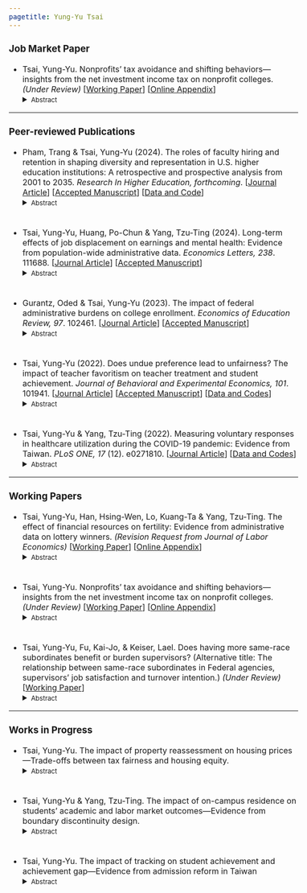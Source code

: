 ```yaml
---
pagetitle: Yung-Yu Tsai
---
```


<link rel="stylesheet" href="styles.css" type="text/css">
<style>
  body{
  font-size: 12pt;
}
</style>

### Job Market Paper

* Tsai, Yung-Yu. Nonprofits’ tax avoidance and shifting behaviors---insights from the net investment income tax on nonprofit colleges. _(Under Review)_ [<a href = "papers/EndowmentTax.pdf" target="_blank">Working Paper</a>] [<a href = "papers/EndowmentTax_OnlineAppendix.pdf" target="_blank">Online Appendix</a>]
<details> <summary><font size=2>Abstract</font size></summary>
> <div style="line-height:100%;"><font size=2> The nonprofit sector has historically enjoyed tax exemptions for its role in providing public goods. This paper examines whether taxing nonprofits could benefit society more than granting exemptions by evaluating their responses to taxation. The 2017 Tax Cuts and Jobs Act introduced a net investment income tax that targeted wealthy nonprofit colleges to enhance tax equity and wealth distribution within higher education. This paper examines colleges' behavioral responses and their effects on educational access. Findings reveal that taxed colleges increased tuition, shifting the burden to students and reducing college access to historically underserved groups. Conversely, colleges that can maneuver around the tax, increase their enrollment to circumvent the enrollment-related tax threshold, thereby creating more educational opportunities despite revenue losses. These findings underscore the potential for policy design to guide institutional responses to taxation in ways that benefit society. </font size></div>
</details>

------

### Peer-reviewed Publications


* Pham, Trang & Tsai, Yung-Yu (2024). The roles of faculty hiring and retention in shaping diversity and representation in U.S. higher education institutions: A retrospective and prospective analysis from 2001 to 2035. _Research In Higher Education, forthcoming_. [<a href = "https://link.springer.com/article/10.1007/s11162-024-09810-w" target="_blank">Journal Article</a>] [<a href = "papers/faculty_diversity.pdf" target="_blank">Accepted Manuscript</a>] [<a href = "https://github.com/yungyutsai/faculty_diversity_representation/tree/main" target="_blank">Data and Code</a>]
<details> <summary><font size=2>Abstract</font size></summary>
> <div style="line-height:100%;"><font size=2> U.S. higher education institutions are hiring more minoritized faculty into their teaching workforce to satisfy the demand of an increasingly diverse racial and ethnic student population. However, it is not always clear whether specific hiring policies and plans are intended to address the matter of diversity or representation—two similar but qualitatively different concepts. The policy choices that institutions make result in different implementation approaches and long-term outcomes. Using data from the Integrated Postsecondary Education Data System (IPEDS) from 2001 to 2021, this study measures and compares the changes in faculty diversity and student–faculty representation in U.S. higher education institutions over the past two decades. It then develops several simulated scenarios to project the future racial and ethnic landscape of American campuses, depending on the different policy choices that institutions make through their hiring and retention policies. Our recommendation calls for balanced efforts in the retention and hiring of minoritized and underrepresented faculty that are adapted to the individual circumstances of institutions. </font size></div>
</details>

<div style="line-height:50%;"><br></div>

* Tsai, Yung-Yu, Huang, Po-Chun & Yang, Tzu-Ting (2024). Long-term effects of job displacement on earnings and mental health: Evidence from population-wide administrative data. _Economics Letters, 238_. 111688. [<a href = "https://doi.org/10.1016/j.econlet.2024.111688" target="_blank">Journal Article</a>] [<a href = "papers/job_loss_health.pdf" target="_blank">Accepted Manuscript</a>]
<details> <summary><font size=2>Abstract</font size></summary>
> <div style="line-height:100%;"><font size=2> Utilizing administrative data encompassing the entire population of Taiwan, this paper investigates the long-term effects of job displacement on earnings and mental health. Focusing on job loss resulting from mass layoffs and plant closures, our estimates suggest displaced workers experienced a 67--68% earning loss in the year following a layoff. Even after ten years, earnings do not fully recover. Displaced workers also experience long-term deterioration in mental health, particularly related to stress, with a 15--16% increase in cumulative outpatient visits for mental health issues and a 57--62% increase in cumulative medical costs for mental illness in the decade post-displacement. The negative impact on mental health is more pronounced among workers with lower earnings, men, and older individuals. </font size></div>
</details>

<div style="line-height:50%;"><br></div>

* Gurantz, Oded & Tsai, Yung-Yu (2023). The impact of federal administrative burdens on college enrollment. _Economics of Education Review, 97_. 102461. [<a href = "https://doi.org/10.1016/j.econedurev.2023.102461" target="_blank">Journal Article</a>] [<a href = "https://www.edworkingpapers.com/index.php/ai23-800" target="_blank">Accepted Manuscript</a>]
<details> <summary><font size=2>Abstract</font size></summary>
> <div style="line-height:100%;"><font size=2> Government programs impose eligibility requirements to balance the goals of improving welfare while minimizing waste. We study the impact of eligibility monitoring in the context of Federal Application for Federal Student Aid (FAFSA) submissions, where students may be subject to "verification" requirements that require them to confirm the accuracy of the data. Using a matching on observables design we do not find that students flagged for verification are less likely to enroll in college, which contrasts prior research. Verification reduces grant aid received but average changes are small, raising questions about the benefits of this administrative process. </font size></div>
</details>

<div style="line-height:50%;"><br></div>

* Tsai, Yung-Yu (2022). Does undue preference lead to unfairness? The impact of teacher favoritism on teacher treatment and student achievement. _Journal of Behavioral and Experimental Economics, 101_. 101941. [<a href = "https://doi.org/10.1016/j.socec.2022.101941" target="_blank">Journal Article</a>] [<a href = "papers/teacher_favoritism.pdf" target="_blank">Accepted Manuscript</a>] [<a href = "https://github.com/yungyutsai/teacher_favoritism" target="_blank">Data and Codes</a>] 
<details> <summary><font size=2>Abstract</font size></summary>
> <div style="line-height:100%;"><font size=2> This study investigates the impact of teacher favoritism (i.e., systematically favoring students of a specific gender, ethnicity, or high previous class ranking) on teacher treatment and student achievement. Based on the practice of random class grouping within schools, a school fixed effect model is used to estimate the causal effect of teacher favoritism. The results suggest that teacher favoritism toward students with a higher previous class rank increases the likelihood of these students consulting with their teacher on academic, emotional, and friendship issues. Also, female students are more likely to discuss friendships and emotional matters with pro-female teachers. However, the evidence of teacher favoritism's impact on student achievement is relatively weak. </font size></div>
</details>

<div style="line-height:50%;"><br></div>

* Tsai, Yung-Yu & Yang, Tzu-Ting (2022). Measuring voluntary responses in healthcare utilization during the COVID-19 pandemic: Evidence from Taiwan. _PLoS ONE, 17_ (12). e0271810. [<a href = "https://doi.org/10.1371/journal.pone.0271810" target="_blank">Journal Article</a>] [<a href = "https://github.com/yungyutsai/Taiwan_COVID19_Healthcare_Utilization" target="_blank">Data and Codes</a>]
<details> <summary><font size=2>Abstract</font size></summary>
> <div style="line-height:100%;"><font size=2> Healthcare has been one of the most affected sectors during the coronavirus disease 2019 (COVID-19) pandemic. The utilization of related services for non-COVID-19 diseases fell dramatically following the point at which the virus broke out; however, little is known about whether this observed decline in healthcare use was due to voluntary behaviors or enforced measures. This paper quantifies the spontaneous change in healthcare utilization during the pandemic. We utilize a county-by-week-level dataset from Taiwan’s National Health Insurance (NHI) record, covering the entire Taiwanese population, and a difference-in-differences design. Our results indicate that even if there were no human mobility restrictions or supply-side constraints, people voluntarily reduced their demand for healthcare, due to fears of contagion, or COVID-related precautionary behaviors. We find that the number of outpatient visits (inpatient admissions) decreased by 19% (10%) during the pandemic period (February to May 2020). Furthermore, the demand response of healthcare for Influenza-like illness (ILI) was much greater and more persistent than for non-ILI, thereby suggesting that the substantial decline in accessing healthcare was induced by positive public health externality of prevention measures for COVID-19. Finally, we find that the demand for healthcare services did not get back to the pre-pandemic baseline, even when there were no local coronavirus cases for 253 consecutive days (mid-April to December 2020) in Taiwan. </font size></div>
</details>

<!--
<div style="line-height:50%;"><br></div>

* Tsai, Yung-Yu (2018). Which fairness could arm's length principle bring? Evidence from art funding of MOC and NCAF. _Journal of Youth \& Public Governance, 1._ 1--24. [<a href = "https://drive.google.com/file/d/1EzRdrrql6QZP4a7Nfm0JBLwY3_PksYw8/view" target="_blank">Journal Article</a>] [<a href = "papers/art_funding.pdf" target="_blank">Accepted Manuscript</a>]
<details> <summary><font size=2>Abstract</font size></summary>
> <div style="line-height:100%;"><font size=2> The arm’s length principle implies that intermediary cultural organization performs better on art funding allocation than the government or politicians. This paper uses data from the art funding list from 2015 to 2017 in Taiwan to examine whether The National Culture and Arts Foundation (NCAF, an intermediary cultural organization) distributes funding fairer than The Ministry of Culture (MOC). There are three different concepts of fairness: equity, equality, and need (distributing funding to those who need it). The result of this paper shows MOC and NCAF have no significant difference in equity, but NCAF indeed performs better on equality and need than MOC, although the effect isn’t as strong as we thought. Based on these findings, this paper suggests that the arm’s length principle really works, and it’s necessary for MOC to collaborate with NCAF. However, it’s also important to improve the fairness of art funding allocation in the future. </font size></div>
</details>
--> 

------

### Working Papers

* Tsai, Yung-Yu, Han, Hsing-Wen, Lo, Kuang-Ta & Yang, Tzu-Ting. The effect of financial resources on fertility: Evidence from administrative data on lottery winners. _(Revision Request from Journal of Labor Economics)_ [<a href = "https://ssrn.com/abstract=4300448" target="_blank">Working Paper</a>] [<a href = "papers/LotteryFertility_OnlineAppendix.pdf" target="_blank">Online Appendix</a>]
<details> <summary><font size=2>Abstract</font size></summary>
> <div style="line-height:100%;"><font size=2> This paper utilizes wealth shocks from winning lottery prizes to examine the causal effect of financial resources on fertility. We employ extensive panels of administrative data encompassing over 0.4 million lottery winners in Taiwan and implement a triple-differences design. Our analyses reveal that a substantial lottery win can significantly increase fertility, the implied wealth elasticity of which is around 0.06. Moreover, the primary channel through which fertility increases is by prompting first births among previously childless individuals. Finally, our analysis reveals that approximately 25\% of the total fertility effect stems from increased marriage rates following a lottery win. </font size></div>
</details>

<div style="line-height:50%;"><br></div>

* Tsai, Yung-Yu. Nonprofits’ tax avoidance and shifting behaviors---insights from the net investment income tax on nonprofit colleges. _(Under Review)_ [<a href = "papers/EndowmentTax.pdf" target="_blank">Working Paper</a>] [<a href = "papers/EndowmentTax_OnlineAppendix.pdf" target="_blank">Online Appendix</a>]
<details> <summary><font size=2>Abstract</font size></summary>
> <div style="line-height:100%;"><font size=2> The nonprofit sector has historically enjoyed tax exemptions for its role in providing public goods. This paper examines whether taxing nonprofits could benefit society more than granting exemptions by evaluating their responses to taxation. The 2017 Tax Cuts and Jobs Act introduced a net investment income tax that targeted wealthy nonprofit colleges to enhance tax equity and wealth distribution within higher education. This paper examines colleges' behavioral responses and their effects on educational access. Findings reveal that taxed colleges increased tuition, shifting the burden to students and reducing college access to historically underserved groups. Conversely, colleges that can maneuver around the tax, increase their enrollment to circumvent the enrollment-related tax threshold, thereby creating more educational opportunities despite revenue losses. These findings underscore the potential for policy design to guide institutional responses to taxation in ways that benefit society. </font size></div>
</details

<div style="line-height:50%;"><br></div>

* Tsai, Yung-Yu, Fu, Kai-Jo, & Keiser, Lael. Does having more same-race subordinates benefit or burden supervisors? (Alternative title: The relationship between same-race subordinates in Federal agencies, supervisors’ job satisfaction and turnover intention.) _(Under Review)_
[<a href = "papers/BurdensOfSupervisors.pdf" target="_blank">Working Paper</a>] <details> <summary><font size=2>Abstract</font size></summary>
> <div style="line-height:100%;"><font size=2> The government has been investing efforts in improving its workforce diversity. Past research on representative bureaucracy has confirmed that increased diversity at both the leadership and lower levels can benefit the public (Riccucci & Van Ryzin, 2017). However, the representation of people of color at the leadership level remains scarce, which can create challenges for leaders from under-represented groups. Leaders from under-represented groups might feel pressures and challenges from tokenism and increased demands and expectations of under-represented subordinates (Kanter, 1977a and 1977b). Utilizing federal employee surveys and the Federal Government’s human resources data, we examine the impact of having more same-race subordinates on supervisors’ job satisfaction and turnover intention using a two-way fixed effects model. The findings suggest that while having more subordinates from similar demographic backgrounds benefits White supervisors, it burdens supervisors of color, leading to a decrease in their job satisfaction and an increase in turnover intention. This negative consequence is mitigated as minority supervisors obtain a higher share in their agency and reverse positively when they occupy more than 35% of the leadership level. Using a product-of-coefficient method, we find that role clarity and supervisor relationships mediate these effects. These results imply that having more same-race subordinates puts managers of color into conflicts between organizational norms and the expectations of their own community. </font size></div>
</details>

------

### Works in Progress

* Tsai, Yung-Yu. The impact of property reassessment on housing prices---Trade-offs between tax fairness and housing equity.
<details> <summary><font size=2>Abstract</font size></summary>
> <div style="line-height:100%;"><font size=2> Property reassessments aim to align property's assessed values with market prices, serving as an essential tool to ensure tax fairness. However, reassessments can unintentionally impact housing values and, therefore, affect wealth distribution. Based on data from 19 Pennsylvania counties, this study examines property reassessment's impact on housing values. The paper explores two contrasting theories: the capitalization effect, which predicts reduced housing values in wealthy regions and increased prices in less developed areas, and the anchoring effect, anticipating more pronounced price increases in affluent regions and wider disparities in housing prices. Using a difference-in-differences approach and instrumental variable analysis, the study finds the anchoring effect dominates. On average, property reassessment raises housing values by 9\% in counties, with a pronounced positive effect in high-priced regions and a negative impact in non-affluent regions. This highlights that while reassessment enhances tax fairness, it also disproportionately benefits wealthier individuals and widens geographical disparity in housing prices, contradicting wealth equality goals. </font size></div>
</details>

<div style="line-height:50%;"><br></div>

* Tsai, Yung-Yu & Yang, Tzu-Ting. The impact of on-campus residence on students' academic and labor market outcomes---Evidence from boundary discontinuity design.
<details> <summary><font size=2>Abstract</font size></summary>
> <div style="line-height:100%;"><font size=2> This study investigates the influence of residing in student dormitories on short and long-term student outcomes within the context of Taiwan. This research examines the causal effects of on-campus residency by utilizing colleges’ dormitory assignment policy based on students’ residential locations and employing a boundary-based regression discontinuity design. The study incorporates a two-way fixed effect model, including both college and village fixed effects, to account for potential geographical self-selection biases. The findings reveal that on-campus living doesn’t significantly impact persistence, but it does enhance the likelihood of pursuing graduate education, primarily influenced by enrolling in the same college for undergraduate studies. This positive effect can be attributed to two intermediate outcomes: an increase in on-campus employment, indicative of greater on-campus engagement, and a higher likelihood of receiving awards from contests or competitions, suggesting increased participation in extracurricular activities. The impact is more pronounced among students from low-income families, those without siblings, and those attending more prestigious colleges. </font size></div>
</details>

<div style="line-height:50%;"><br></div>

* Tsai, Yung-Yu. The impact of tracking on student achievement and achievement gap---Evidence from admission reform in Taiwan
<details> <summary><font size=2>Abstract</font size></summary>
> <div style="line-height:100%;"><font size=2> This study examines the impact of a Taiwanese upper secondary admission reform, which reduces the level of tracking without abandoning the general/vocational dual-track system. I utilize a difference-in-differences framework, comparing the difference of high school (exposed to the reform) and middle school (non-exposed to the reform) students before and after the reform. The results suggest that the reform raises the within-school student heterogeneity by around half the gap between full tracking and non-tracking system. Furthermore, the de-tracking reform leads to a 0.148 standard deviation drop in average student performance. The de-tracking policy yields an evenly negative impact throughout the whole distribution, implying that the efficiency gained from the tracking does not at the cost of equity. </font size></div>
</details>

<div style="line-height:100%;"><br></div>
